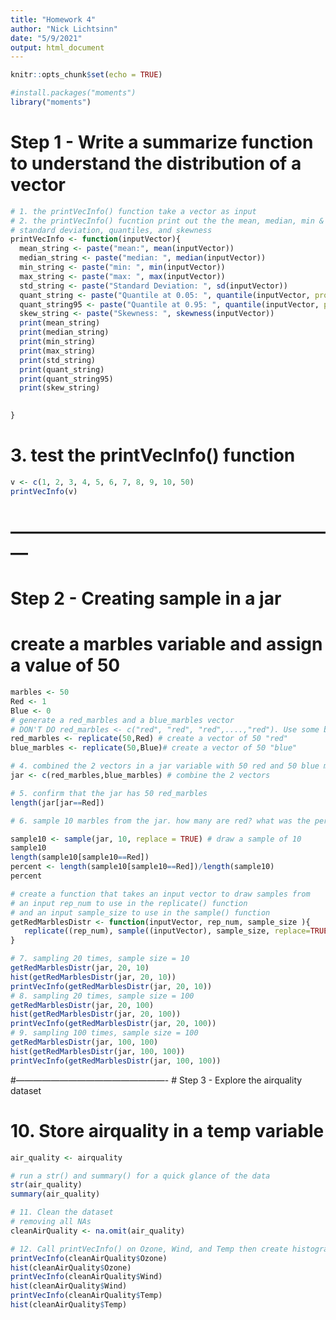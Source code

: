 ---
title: "Homework 4"
author: "Nick Lichtsinn"
date: "5/9/2021"
output: html_document
---

```{r setup, include=FALSE}
knitr::opts_chunk$set(echo = TRUE)
```
```{r}
#install.packages("moments")
library("moments")
```
# Step 1 - Write a summarize function to understand the distribution of a vector
```{r}
# 1. the printVecInfo() function take a vector as input
# 2. the printVecInfo() fucntion print out the the mean, median, min & max
# standard deviation, quantiles, and skewness
printVecInfo <- function(inputVector){
  mean_string <- paste("mean:", mean(inputVector))
  median_string <- paste("median: ", median(inputVector))
  min_string <- paste("min: ", min(inputVector))
  max_string <- paste("max: ", max(inputVector))
  std_string <- paste("Standard Deviation: ", sd(inputVector))
  quant_string <- paste("Quantile at 0.05: ", quantile(inputVector, probs = c(0.05)))
  quant_string95 <- paste("Quantile at 0.95: ", quantile(inputVector, probs = c(0.95)))
  skew_string <- paste("Skewness: ", skewness(inputVector))
  print(mean_string)
  print(median_string)
  print(min_string)
  print(max_string)
  print(std_string)
  print(quant_string)
  print(quant_string95)
  print(skew_string)

 
}
```
# 3. test the printVecInfo() function
```{r}
v <- c(1, 2, 3, 4, 5, 6, 7, 8, 9, 10, 50)
printVecInfo(v)

```
# ---------------------------------------------------------
# Step 2 - Creating sample in a jar

# create a marbles variable and assign a value of 50
```{r}
marbles <- 50
Red <- 1
Blue <- 0
# generate a red_marbles and a blue_marbles vector
# DON'T DO red_marbles <- c("red", "red", "red",....,"red"). Use some built in function instead
red_marbles <- replicate(50,Red) # create a vector of 50 "red"
blue_marbles <- replicate(50,Blue)# create a vector of 50 "blue"

# 4. combined the 2 vectors in a jar variable with 50 red and 50 blue marbles
jar <- c(red_marbles,blue_marbles) # combine the 2 vectors

# 5. confirm that the jar has 50 red_marbles
length(jar[jar==Red])

# 6. sample 10 marbles from the jar. how many are red? what was the percentage?

sample10 <- sample(jar, 10, replace = TRUE) # draw a sample of 10
sample10
length(sample10[sample10==Red])
percent <- length(sample10[sample10==Red])/length(sample10)
percent

# create a function that takes an input vector to draw samples from
# an input rep_num to use in the replicate() function
# and an input sample_size to use in the sample() function
getRedMarblesDistr <- function(inputVector, rep_num, sample_size ){
   replicate((rep_num), sample((inputVector), sample_size, replace=TRUE), simplify=TRUE)
}

# 7. sampling 20 times, sample size = 10
getRedMarblesDistr(jar, 20, 10)
hist(getRedMarblesDistr(jar, 20, 10))
printVecInfo(getRedMarblesDistr(jar, 20, 10))
# 8. sampling 20 times, sample size = 100
getRedMarblesDistr(jar, 20, 100)
hist(getRedMarblesDistr(jar, 20, 100))
printVecInfo(getRedMarblesDistr(jar, 20, 100))
# 9. sampling 100 times, sample size = 100
getRedMarblesDistr(jar, 100, 100)
hist(getRedMarblesDistr(jar, 100, 100))
printVecInfo(getRedMarblesDistr(jar, 100, 100))
```
#----------------------------------------------------
# Step 3 - Explore the airquality dataset

# 10. Store airquality in a temp variable
```{r}
air_quality <- airquality

# run a str() and summary() for a quick glance of the data
str(air_quality)
summary(air_quality)

# 11. Clean the dataset
# removing all NAs
cleanAirQuality <- na.omit(air_quality)

# 12. Call printVecInfo() on Ozone, Wind, and Temp then create histogram
printVecInfo(cleanAirQuality$Ozone)
hist(cleanAirQuality$Ozone)
printVecInfo(cleanAirQuality$Wind)
hist(cleanAirQuality$Wind)
printVecInfo(cleanAirQuality$Temp)
hist(cleanAirQuality$Temp)

```